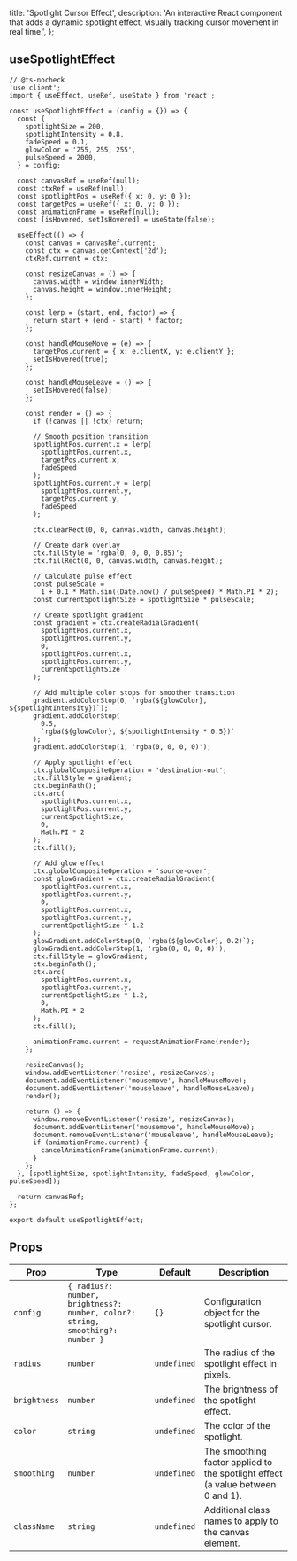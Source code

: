   title: 'Spotlight Cursor Effect',
  description:
    'An interactive React component that adds a dynamic spotlight effect, visually tracking cursor movement in real time.',
};

<ComponentCodePreview name='spotlight-cursor' />

## useSpotlightEffect

```tsx hooks/useSpotlightEffect.tsx
// @ts-nocheck
'use client';
import { useEffect, useRef, useState } from 'react';

const useSpotlightEffect = (config = {}) => {
  const {
    spotlightSize = 200,
    spotlightIntensity = 0.8,
    fadeSpeed = 0.1,
    glowColor = '255, 255, 255',
    pulseSpeed = 2000,
  } = config;

  const canvasRef = useRef(null);
  const ctxRef = useRef(null);
  const spotlightPos = useRef({ x: 0, y: 0 });
  const targetPos = useRef({ x: 0, y: 0 });
  const animationFrame = useRef(null);
  const [isHovered, setIsHovered] = useState(false);

  useEffect(() => {
    const canvas = canvasRef.current;
    const ctx = canvas.getContext('2d');
    ctxRef.current = ctx;

    const resizeCanvas = () => {
      canvas.width = window.innerWidth;
      canvas.height = window.innerHeight;
    };

    const lerp = (start, end, factor) => {
      return start + (end - start) * factor;
    };

    const handleMouseMove = (e) => {
      targetPos.current = { x: e.clientX, y: e.clientY };
      setIsHovered(true);
    };

    const handleMouseLeave = () => {
      setIsHovered(false);
    };

    const render = () => {
      if (!canvas || !ctx) return;

      // Smooth position transition
      spotlightPos.current.x = lerp(
        spotlightPos.current.x,
        targetPos.current.x,
        fadeSpeed
      );
      spotlightPos.current.y = lerp(
        spotlightPos.current.y,
        targetPos.current.y,
        fadeSpeed
      );

      ctx.clearRect(0, 0, canvas.width, canvas.height);

      // Create dark overlay
      ctx.fillStyle = 'rgba(0, 0, 0, 0.85)';
      ctx.fillRect(0, 0, canvas.width, canvas.height);

      // Calculate pulse effect
      const pulseScale =
        1 + 0.1 * Math.sin((Date.now() / pulseSpeed) * Math.PI * 2);
      const currentSpotlightSize = spotlightSize * pulseScale;

      // Create spotlight gradient
      const gradient = ctx.createRadialGradient(
        spotlightPos.current.x,
        spotlightPos.current.y,
        0,
        spotlightPos.current.x,
        spotlightPos.current.y,
        currentSpotlightSize
      );

      // Add multiple color stops for smoother transition
      gradient.addColorStop(0, `rgba(${glowColor}, ${spotlightIntensity})`);
      gradient.addColorStop(
        0.5,
        `rgba(${glowColor}, ${spotlightIntensity * 0.5})`
      );
      gradient.addColorStop(1, 'rgba(0, 0, 0, 0)');

      // Apply spotlight effect
      ctx.globalCompositeOperation = 'destination-out';
      ctx.fillStyle = gradient;
      ctx.beginPath();
      ctx.arc(
        spotlightPos.current.x,
        spotlightPos.current.y,
        currentSpotlightSize,
        0,
        Math.PI * 2
      );
      ctx.fill();

      // Add glow effect
      ctx.globalCompositeOperation = 'source-over';
      const glowGradient = ctx.createRadialGradient(
        spotlightPos.current.x,
        spotlightPos.current.y,
        0,
        spotlightPos.current.x,
        spotlightPos.current.y,
        currentSpotlightSize * 1.2
      );
      glowGradient.addColorStop(0, `rgba(${glowColor}, 0.2)`);
      glowGradient.addColorStop(1, 'rgba(0, 0, 0, 0)');
      ctx.fillStyle = glowGradient;
      ctx.beginPath();
      ctx.arc(
        spotlightPos.current.x,
        spotlightPos.current.y,
        currentSpotlightSize * 1.2,
        0,
        Math.PI * 2
      );
      ctx.fill();

      animationFrame.current = requestAnimationFrame(render);
    };

    resizeCanvas();
    window.addEventListener('resize', resizeCanvas);
    document.addEventListener('mousemove', handleMouseMove);
    document.addEventListener('mouseleave', handleMouseLeave);
    render();

    return () => {
      window.removeEventListener('resize', resizeCanvas);
      document.addEventListener('mousemove', handleMouseMove);
      document.removeEventListener('mouseleave', handleMouseLeave);
      if (animationFrame.current) {
        cancelAnimationFrame(animationFrame.current);
      }
    };
  }, [spotlightSize, spotlightIntensity, fadeSpeed, glowColor, pulseSpeed]);

  return canvasRef;
};

export default useSpotlightEffect;
```

## Props

| Prop         | Type                                                                           | Default     | Description                                                                     |
| ------------ | ------------------------------------------------------------------------------ | ----------- | ------------------------------------------------------------------------------- |
| `config`     | `{ radius?: number, brightness?: number, color?: string, smoothing?: number }` | `{}`        | Configuration object for the spotlight cursor.                                  |
| `radius`     | `number`                                                                       | `undefined` | The radius of the spotlight effect in pixels.                                   |
| `brightness` | `number`                                                                       | `undefined` | The brightness of the spotlight effect.                                         |
| `color`      | `string`                                                                       | `undefined` | The color of the spotlight.                                                     |
| `smoothing`  | `number`                                                                       | `undefined` | The smoothing factor applied to the spotlight effect (a value between 0 and 1). |
| `className`  | `string`                                                                       | `undefined` | Additional class names to apply to the canvas element.                          |
